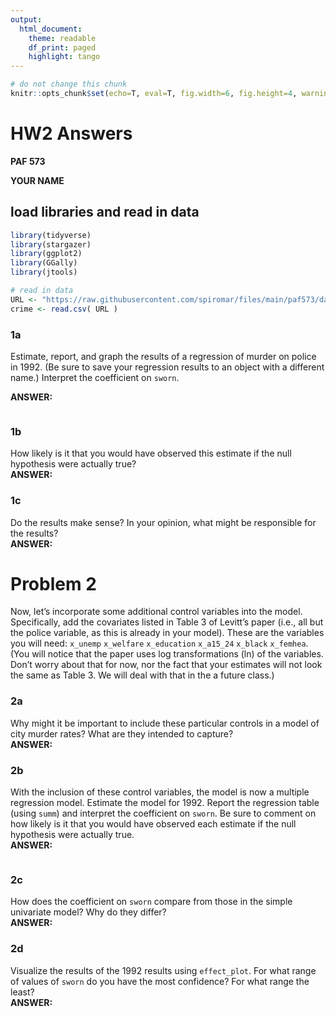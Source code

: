 ```yaml
---
output:
  html_document:
    theme: readable
    df_print: paged
    highlight: tango
---
```


```r
# do not change this chunk
knitr::opts_chunk$set(echo=T, eval=T, fig.width=6, fig.height=4, warning=F, message=F )
```


# HW2 Answers
**PAF 573**

**YOUR NAME**


## load libraries and read in data
```r
library(tidyverse)
library(stargazer)
library(ggplot2)
library(GGally)
library(jtools)

# read in data
URL <- "https://raw.githubusercontent.com/spiromar/files/main/paf573/data-crime-levitt.csv"
crime <- read.csv( URL )

```


### 1a
Estimate, report, and graph the results of a regression of murder on police in 1992. (Be sure to save your regression results to an object with a different name.) Interpret the coefficient on `sworn`. 

   **ANSWER:** 
```r
```

### 1b
How likely is it that you would have observed this estimate if the null hypothesis were actually true?  
   **ANSWER:** 

### 1c
Do the results make sense? In your opinion, what might be responsible for the results?   
   **ANSWER:** 


# Problem 2
Now, let’s incorporate some additional control variables into the model. Specifically, add the covariates listed in Table 3 of Levitt’s paper (i.e., all but the police variable, as this is already in your model). These are the variables you will need: `x_unemp` `x_welfare` `x_education`  `x_a15_24` `x_black` `x_femhea`. (You will notice that the paper uses log transformations (ln) of the variables. Don't worry about that for now, nor the fact that your estimates will not look the same as Table 3. We will deal with that in the a future class.) 

### 2a
Why might it be important to include these particular controls in a model of city murder rates? What are they intended to capture?  
   **ANSWER:** 


### 2b
With the inclusion of these control variables, the model is now a multiple regression model. Estimate the model for 1992.	Report the regression table (using `summ`) and interpret the coefficient on `sworn`. Be sure to comment on how likely is it that you would have observed each estimate if the null hypothesis were actually true.   
   **ANSWER:** 
```r
```


### 2c
How does the coefficient on `sworn`  compare from those in the simple univariate model? Why do they differ?   
   **ANSWER:** 

### 2d
Visualize the results of the 1992 results using `effect_plot`. For what range of values of `sworn` do you have the most confidence? For what range the least?  
   **ANSWER:** 
```r
```


